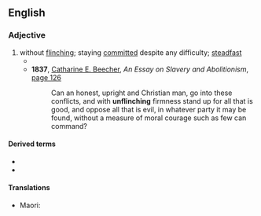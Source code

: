 ==English==

===Adjective===
{{en-adj|-}}

# without [[flinching]]; staying [[committed]] despite any difficulty; [[steadfast]]
#* {{quote-journal
|date=May 13, 2017
|author=Barney Ronay
|title=Antonio Conte’s brilliance has turned Chelsea’s pop-up team into champions
|work=the Guardian
|url=https://www.theguardian.com/football/blog/2017/may/13/antonio-conte-chelsea-champions-manager
|page=
|passage=For all the glories of the Ferguson end-game, Manchester City’s rise and Arsenal’s '''unflinching''' desire to finish in the top four and occasionally win the FA Cup, this is now Chelsea’s mini-era.}}
#* '''1837''', [[w:Catharine Beecher|Catharine E. Beecher]], ''An Essay on Slavery and Abolitionism'', [http://books.google.com/books?id=vRoEAAAAYAAJ&pg=PA126&dq=unflinching page 126]
#*: Can an honest, upright and Christian man, go into these conflicts, and with '''unflinching''' firmness stand up for all that is good, and oppose all that is evil, in whatever party it may be found, without a measure of moral courage such as few can command?

====Derived terms====
* {{l|en|unflinchingly}}
* {{l|en|unflinchingness}}

====Translations====
{{trans-top|}}
* Maori: {{t|mi|kiriūka}}
{{trans-mid}}
{{trans-bottom}}